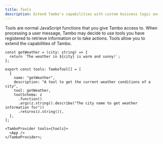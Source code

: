 ```yaml
---
title: Tools
description: Extend Tambo's capabilities with custom business logic and API integrations.
---
```


Tools are normal JavaScript functions that you give Tambo access to. When processing a user message, Tambo may decide to use tools you have registered to retrieve information or to take actions. Tools allow you to extend the capabilities of Tambo.

```tsx
const getWeather = (city: string) => {
  return `The weather in ${city} is warm and sunny!`;
};

export const tools: TamboTool[] = [
  {
    name: "getWeather",
    description: "A tool to get the current weather conditions of a city",
    tool: getWeather,
    toolSchema: z
      .function()
      .args(z.string().describe("The city name to get weather information for"))
      .returns(z.string()),
  },
];

<TamboProvider tools={tools}>
  <App />
</TamboProvider>;
```


<LearnMore
  title="More about tools"
  description="Learn how to define tools and register them with Tambo"
  href="/docs/concept-details/tools"
/>
